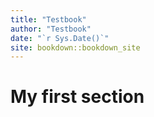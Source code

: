 ```yaml
--- 
title: "Testbook"
author: "Testbook"
date: "`r Sys.Date()`"
site: bookdown::bookdown_site
---
```


# My first section 

